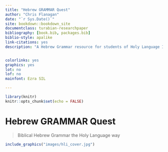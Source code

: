 --- 
title: "Hebrew GRAMMAR Quest"
author: "Chris Flanagan"
date: "`r Sys.Date()`"
site: bookdown::bookdown_site
documentclass: turabian-researchpaper
bibliography: [book.bib, packages.bib]
biblio-style: apalike
link-citations: yes
description: "A Hebrew Grammar resource for students of Holy Language Institute."


colorlinks: yes
graphics: yes
lot: no
lof: no
mainfont: Ezra SIL

---
```{r setup, include=FALSE}
library(knitr)
knitr::opts_chunk$set(echo = FALSE)

```
# Hebrew GRAMMAR Quest {-}

> Biblical Hebrew Grammar the Holy Language way

```{r, out.width = "500px", fig.align='center'}
include_graphics("images/hli_cover.jpg")
```




